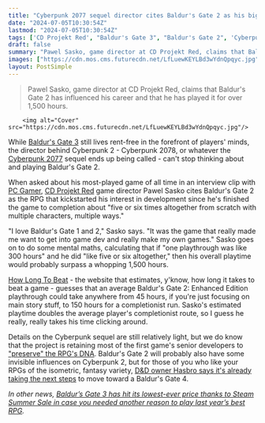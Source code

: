 ```yaml
---
title: "Cyberpunk 2077 sequel director cites Baldur's Gate 2 as his biggest inspiration, with 'five or six' playthroughs totaling 1,500 hours under his belt"
date: "2024-07-05T10:30:54Z"
lastmod: "2024-07-05T10:30:54Z"
tags: ['CD Projekt Red', "Baldur's Gate 3", "Baldur's Gate 2", 'Cyberpunk 2077', 'Cyberpunk 2078', "Baldur's Gate 4", 'Dungeons & Dragons', 'Hasbro', 'Steam Summer Sale', 'PC Gamer']
draft: false
summary: "Pawel Sasko, game director at CD Projekt Red, claims that Baldur's Gate 2 has influenced his career and that he has played it for over 1,500 hours."
images: ["https://cdn.mos.cms.futurecdn.net/LfLuewKEYLBd3wYdnQpqyc.jpg"]
layout: PostSimple
---
```

> Pawel Sasko, game director at CD Projekt Red, claims that Baldur's Gate 2 has influenced his career and that he has played it for over 1,500 hours.


        <img alt="Cover" src="https://cdn.mos.cms.futurecdn.net/LfLuewKEYLBd3wYdnQpqyc.jpg"/>
        
While [Baldur's Gate 3](https://www.gamesradar.com/baldurs-gate-3-guide/) still lives rent-free in the forefront of players' minds, the director behind Cyberpunk 2 - Cyberpunk 2078, or whatever the [Cyberpunk 2077](https://www.gamesradar.com/cyberpunk-2077-guide/) sequel ends up being called - can't stop thinking about and playing Baldur's Gate 2.

When asked about his most-played game of all time in an interview clip with [PC Gamer](https://x.com/pcgamer/status/1808938831816589320), [CD Projekt Red](https://www.gamesradar.com/tag/cd-projekt-red/) game director Pawel Sasko cites Baldur's Gate 2 as the RPG that kickstarted his interest in development since he's finished the game to completion about "five or six times altogether from scratch with multiple characters, multiple ways."

"I love Baldur's Gate 1 and 2," Sasko says. "It was the game that really made me want to get into game dev and really make my own games." Sasko goes on to do some mental maths, calculating that if "one playthrough was like 300 hours" and he did "like five or six altogether," then his overall playtime would probably surpass a whopping 1,500 hours. 

[How Long To Beat](https://howlongtobeat.com/game/809) - the website that estimates, y'know, how long it takes to beat a game - guesses that an average Baldur's Gate 2: Enhanced Edition playthrough could take anywhere from 45 hours, if you're just focusing on main story stuff, to 150 hours for a completionist run. Sasko's estimated playtime doubles the average player's completionist route, so I guess he really, really takes his time clicking around.

Details on the Cyberpunk sequel are still relatively light, but we do know that the project is retaining most of the first game's senior developers to ["preserve" the RPG's DNA](https://www.gamesradar.com/the-witcher-4-is-being-intensively-worked-on-but-cyberpunk-2-is-keeping-most-of-its-senior-devs-to-preserve-the-rpgs-dna/). Baldur's Gate 2 will probably also have some invisible influences on Cyberpunk 2, but for those of you who like your RPGs of the isometric, fantasy variety, [D&D owner Hasbro says it's already taking the next steps](https://www.gamesradar.com/dandd-owner-hasbro-is-already-talking-to-lots-of-partners-about-the-next-baldurs-gate-game-and-hopes-its-not-another-25-years-before-it-comes-out/) to move toward a Baldur's Gate 4.

*In other news, *[<em>Baldur’s Gate 3 has hit its lowest-ever price thanks to Steam Summer Sale in case you needed another reason to play last year’s best RPG</em>](https://www.gamesradar.com/games/baldur-s-gate/baldurs-gate-3-hits-its-lowest-ever-price-in-the-steam-summer-sale-in-case-you-needed-another-reason-to-play-this-all-timer-rpg/)*.*
        